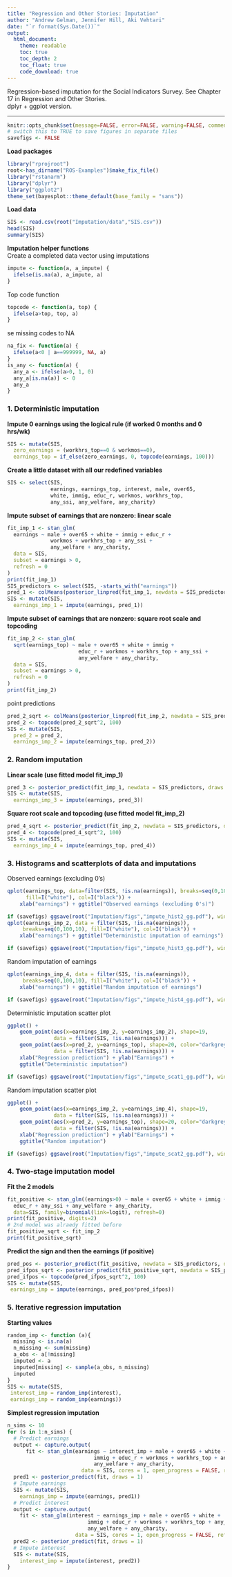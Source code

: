 ```yaml
---
title: "Regression and Other Stories: Imputation"
author: "Andrew Gelman, Jennifer Hill, Aki Vehtari"
date: "`r format(Sys.Date())`"
output:
  html_document:
    theme: readable
    toc: true
    toc_depth: 2
    toc_float: true
    code_download: true
---
```

Regression-based imputation for the Social Indicators Survey. See
Chapter 17 in Regression and Other Stories.<br>
dplyr + ggplot version. 

-------------


```r
knitr::opts_chunk$set(message=FALSE, error=FALSE, warning=FALSE, comment=NA)
# switch this to TRUE to save figures in separate files
savefigs <- FALSE
```

**Load packages**

```r
library("rprojroot")
root<-has_dirname("ROS-Examples")$make_fix_file()
library("rstanarm")
library("dplyr")
library("ggplot2")
theme_set(bayesplot::theme_default(base_family = "sans"))
```

**Load data**

```r
SIS <- read.csv(root("Imputation/data","SIS.csv"))
head(SIS)
summary(SIS)
```

**Imputation helper functions**</br>
Create a completed data vector using imputations

```r
impute <- function(a, a_impute) {
  ifelse(is.na(a), a_impute, a)
}
```

Top code function

```r
topcode <- function(a, top) {
  ifelse(a>top, top, a)
}
```

se missing codes to NA

```r
na_fix <- function(a) {
  ifelse(a<0 | a==999999, NA, a)
}
is_any <- function(a) {
  any_a <- ifelse(a>0, 1, 0)
  any_a[is.na(a)] <- 0
  any_a
}
```

### 1.  Deterministic imputation
**Impute 0 earnings using the logical rule (if worked 0 months and 0 hrs/wk)**

```r
SIS <- mutate(SIS,
  zero_earnings = (workhrs_top==0 & workmos==0),
  earnings_top = if_else(zero_earnings, 0, topcode(earnings, 100)))
```

**Create a little dataset with all our redefined variables**

```r
SIS <- select(SIS,
              earnings, earnings_top, interest, male, over65,
              white, immig, educ_r, workmos, workhrs_top,
              any_ssi, any_welfare, any_charity)
```

**Impute subset of earnings that are nonzero:  linear scale**

```r
fit_imp_1 <- stan_glm(
  earnings ~ male + over65 + white + immig + educ_r +
              workmos + workhrs_top + any_ssi +
              any_welfare + any_charity,
  data = SIS,
  subset = earnings > 0,
  refresh = 0
)
print(fit_imp_1)
SIS_predictors <- select(SIS, -starts_with("earnings"))
pred_1 <- colMeans(posterior_linpred(fit_imp_1, newdata = SIS_predictors))
SIS <- mutate(SIS,
  earnings_imp_1 = impute(earnings, pred_1))
```

**Impute subset of earnings that are nonzero:  square root scale and topcoding**

```r
fit_imp_2 <- stan_glm(
  sqrt(earnings_top) ~ male + over65 + white + immig +
                       educ_r + workmos + workhrs_top + any_ssi +
                       any_welfare + any_charity,
  data = SIS,
  subset = earnings > 0,
  refresh = 0
)
print(fit_imp_2)
```

point predictions

```r
pred_2_sqrt <- colMeans(posterior_linpred(fit_imp_2, newdata = SIS_predictors))
pred_2 <- topcode(pred_2_sqrt^2, 100)
SIS <- mutate(SIS,
  pred_2 = pred_2,
  earnings_imp_2 = impute(earnings_top, pred_2))
```

### 2.  Random imputation
**Linear scale (use fitted model fit_imp_1)**

```r
pred_3 <- posterior_predict(fit_imp_1, newdata = SIS_predictors, draws = 1)
SIS <- mutate(SIS,
  earnings_imp_3 = impute(earnings, pred_3))
```

**Square root scale and topcoding (use fitted model fit_imp_2)**

```r
pred_4_sqrt <- posterior_predict(fit_imp_2, newdata = SIS_predictors, draws = 1)
pred_4 <- topcode(pred_4_sqrt^2, 100)
SIS <- mutate(SIS,
  earnings_imp_4 = impute(earnings_top, pred_4))
```

### 3.  Histograms and scatterplots of data and imputations

Observed earnings (excluding 0's)

```r
qplot(earnings_top, data=filter(SIS, !is.na(earnings)), breaks=seq(0,100,10),
      fill=I("white"), col=I("black")) +
    xlab("earnings") + ggtitle("Observed earnings (excluding 0's)")
```
```r
if (savefigs) ggsave(root("Imputation/figs","impute_hist2_gg.pdf"), width = 5, height = 4)
qplot(earnings_imp_2, data = filter(SIS, !is.na(earnings)),
     breaks=seq(0,100,10), fill=I("white"), col=I("black")) +
    xlab("earnings") + ggtitle("Deterministic imputation of earnings")
```
```r
if (savefigs) ggsave(root("Imputation/figs","impute_hist3_gg.pdf"), width = 5, height = 4)
```

Random imputation of earnings

```r
qplot(earnings_imp_4, data = filter(SIS, !is.na(earnings)),
     breaks=seq(0,100,10), fill=I("white"), col=I("black")) +
    xlab("earnings") + ggtitle("Random imputation of earnings")
```
```r
if (savefigs) ggsave(root("Imputation/figs","impute_hist4_gg.pdf"), width = 5, height = 4)
```

Deterministic imputation scatter plot

```r
ggplot() + 
    geom_point(aes(x=earnings_imp_2, y=earnings_imp_2), shape=19,
               data = filter(SIS, !is.na(earnings))) +
    geom_point(aes(x=pred_2, y=earnings_top), shape=20, color="darkgrey",
               data = filter(SIS, !is.na(earnings))) +
    xlab("Regression prediction") + ylab("Earnings") +
    ggtitle("Deterministic imputation")
```
```r
if (savefigs) ggsave(root("Imputation/figs","impute_scat1_gg.pdf"), width = 5, height = 4)
```

Random imputation scatter plot

```r
ggplot() + 
    geom_point(aes(x=earnings_imp_2, y=earnings_imp_4), shape=19,
               data = filter(SIS, !is.na(earnings))) +
    geom_point(aes(x=pred_2, y=earnings_top), shape=20, color="darkgrey",
               data = filter(SIS, !is.na(earnings))) +
    xlab("Regression prediction") + ylab("Earnings") +
    ggtitle("Random imputation")
```
```r
if (savefigs) ggsave(root("Imputation/figs","impute_scat2_gg.pdf"), width = 5, height = 4)
```

### 4. Two-stage imputation model
**Fit the 2 models**

```r
fit_positive <- stan_glm((earnings>0) ~ male + over65 + white + immig +
  educ_r + any_ssi + any_welfare + any_charity,
  data=SIS, family=binomial(link=logit), refresh=0)
print(fit_positive, digits=2)
# 2nd model was alraedy fitted before
fit_positive_sqrt <- fit_imp_2
print(fit_positive_sqrt)
```

**Predict the sign and then the earnings (if positive)**

```r
pred_pos <- posterior_predict(fit_positive, newdata = SIS_predictors, draws = 1)
pred_ifpos_sqrt <- posterior_predict(fit_positive_sqrt, newdata = SIS_predictors, draws = 1)
pred_ifpos <- topcode(pred_ifpos_sqrt^2, 100)
SIS <- mutate(SIS,
 earnings_imp = impute(earnings, pred_pos*pred_ifpos))
```

### 5.  Iterative regression imputation
**Starting values**

```r
random_imp <- function (a){
  missing <- is.na(a)
  n_missing <- sum(missing)
  a_obs <- a[!missing]
  imputed <- a
  imputed[missing] <- sample(a_obs, n_missing)
  imputed
}
SIS <- mutate(SIS,
 interest_imp = random_imp(interest),
 earnings_imp = random_imp(earnings))
```

**Simplest regression imputation**

```r
n_sims <- 10
for (s in 1:n_sims) {
  # Predict earnings
  output <- capture.output(
      fit <- stan_glm(earnings ~ interest_imp + male + over65 + white +
                            immig + educ_r + workmos + workhrs_top + any_ssi +
                            any_welfare + any_charity,
                        data = SIS, cores = 1, open_progress = FALSE, refresh=0))
  pred1 <- posterior_predict(fit, draws = 1)
  # Impute earnings
  SIS <- mutate(SIS,
    earnings_imp = impute(earnings, pred1))
  # Predict interest
  output <- capture.output(
    fit <- stan_glm(interest ~ earnings_imp + male + over65 + white +
                          immig + educ_r + workmos + workhrs_top + any_ssi +
                          any_welfare + any_charity,
                      data = SIS, cores = 1, open_progress = FALSE, refresh=0))
  pred2 <- posterior_predict(fit, draws = 1)
  # Impute interest
  SIS <- mutate(SIS,
    interest_imp = impute(interest, pred2))
}
```

